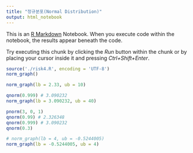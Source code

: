 ```yaml
---
title: "정규분포(Normal Distribution)"
output: html_notebook
---
```


This is an [R Markdown](http://rmarkdown.rstudio.com) Notebook. When you execute code within the notebook, the results appear beneath the code. 

Try executing this chunk by clicking the *Run* button within the chunk or by placing your cursor inside it and pressing *Ctrl+Shift+Enter*. 

```r
source('./risk4.R', encoding = 'UTF-8')
norm_graph()
```

```r
norm_graph(lb = 2.33, ub = 10)
```


```r
qnorm(0.999) # 3.090232
norm_graph(lb = 3.090232, ub = 40)
```


```r
pnorm(3, 0, 1)
qnorm(0.99) # 2.326348
qnorm(0.999) # 3.090232
qnorm(0.3)

# norm_graph(lb = 4, ub = -0.5244005)
norm_graph(lb = -0.5244005, ub = 4)
```
